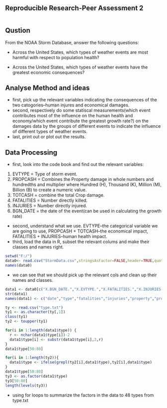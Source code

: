 
Reproducible Research-Peer Assessment 2
---

```r

```
Qustion
---
From the NOAA Storm Database, answer the following questions:  

- Across the United States, which types of weather events are most harmful with respect to population health?

- Across the United States, which types of weather events have the greatest economic consequences?  

Analyse Method and ideas
---
- first, pick up the relevant variables indicating the consequences of the two catogories--human injures and economical damages.  
- second, respectively do some statiscal measurements(which event contributes most of the influence on the human health and economy/which event contribute the greatest growth rate?) on the damages data by the groups of different events to indicate the influence of different types of weather events.  
- last, print out or plot out the results.  
 
Data Processing
---
- first, look into the code book and find out the relevant variables:  
1. EVTYPE = Type of storm event.  
2. PROPCASH = Combines the Property damage in whole numbers and hundredths and multiplier where Hundred (H), Thousand (K), Million (M), Billion (B) to create a numeric value.  
3. TOTCASH = combine the total Crop damage.  
4. FATALITIES = Number directly killed.  
5. INJURIES = Number directly injured.
6. BGN_DATE = the date of the event(can be used in calculating the growth rate)
- second, understand what we use.
EVTYPE--the categorical variable we are going to use,  PROPCASH + TOTCASH--the economical impact, FATALITIES + INJURIES--human health impact.  
- third, load the data in R, subset the relevant colums and make their classes and names right.  

```r
setwd("F:/")
data0<- read.csv("StormData.csv",stringsAsFactor=FALSE,header=TRUE,quote="")
names(data0)
```  

- we can see that we should pick up the relevant cols and clean up their names and classes.  

```r
data1 <- data0[c("X.BGN_DATE.","X.EVTYPE.","X.FATALITIES.","X.INJURIES.","X.PROPDMG.","X.PROPDMGEXP.","X.CROPDMG.","X.CROPDMGEXP.")]
str(data1)
names(data1) <- c("date","type","fatalities","injuries","property","proexp","crop","cropexp")

ty <- read.csv("type.txt")
ty1 <- as.character(ty[,1])
class(ty1)
ty2 <- toupper(ty1)

for(i in 1:length(data1$type)) {
  r <- nchar(data1$type[i])-2
  data1$type[i] <- substr(data1$type[i],2,r)
}
data1$type[50:80]

for(i in 1:length(ty2)){
  data1$type <- ifelse(grepl(ty2[i],data1$type),ty2[i],data1$type)
}
data1$type[50:80]
ty3 <- as.factor(data1$type)
ty3[50:80]
length(levels(ty3))
```  
- using for loops to summarize the factors in the data to 48 types from type.txt  














